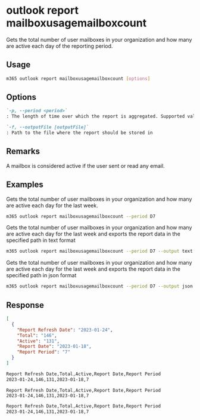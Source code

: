 
# outlook report mailboxusagemailboxcount

Gets the total number of user mailboxes in your organization and how many are active each day of the reporting period.

## Usage

```sh
m365 outlook report mailboxusagemailboxcount [options]
```

## Options

```md defintion-list
`-p, --period <period>`
: The length of time over which the report is aggregated. Supported values `D7,D30,D90,D180`

`-f, --outputFile [outputFile]`
: Path to the file where the report should be stored in
```

<Global />

## Remarks

A mailbox is considered active if the user sent or read any email.

## Examples

Gets the total number of user mailboxes in your organization and how many are active each day for the last week.

```sh
m365 outlook report mailboxusagemailboxcount --period D7
```

Gets the total number of user mailboxes in your organization and how many are active each day for the last week and exports the report data in the specified path in text format

```sh
m365 outlook report mailboxusagemailboxcount --period D7 --output text > "mailboxusagemailboxcount.txt"
```

Gets the total number of user mailboxes in your organization and how many are active each day for the last week and exports the report data in the specified path in json format

```sh
m365 outlook report mailboxusagemailboxcount --period D7 --output json > "mailboxusagemailboxcount.json"
```

## Response

<Tabs>
  <TabItem value="JSON">

  ```json
  [
    {
      "Report Refresh Date": "2023-01-24",
      "Total": "146",
      "Active": "131",
      "Report Date": "2023-01-18",
      "Report Period": "7"
    }
  ]
  ```

  </TabItem>
  <TabItem value="Text">

  ```txt
  Report Refresh Date,Total,Active,Report Date,Report Period
  2023-01-24,146,131,2023-01-18,7
  ```

  </TabItem>
  <TabItem value="CSV">

  ```csv
  Report Refresh Date,Total,Active,Report Date,Report Period
  2023-01-24,146,131,2023-01-18,7
  ```

  </TabItem>
  <TabItem value="Markdown">

  ```md
  Report Refresh Date,Total,Active,Report Date,Report Period
  2023-01-24,146,131,2023-01-18,7
  ```

  </TabItem>
</Tabs>

